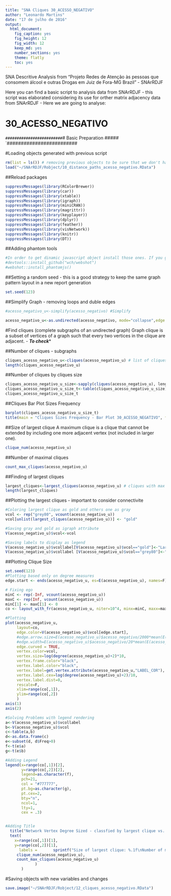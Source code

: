 ```yaml
---
title: "SNA Cliques 30_ACESSO_NEGATIVO"
author: "Leonardo Martins"
date: "17 de julho de 2016"
output: 
  html_document: 
    fig_caption: yes
    fig_height: 12
    fig_width: 12
    keep_md: yes
    number_sections: yes
    theme: flatly
    toc: yes
---
```

SNA Descritive Analysis from "Projeto Redes de Atenção às pessoas que consomem álcool e outras Drogas em Juiz de Fora-MG   Brazil"  - SNArRDJF

Here you can find a basic script to analysis data from SNArRDJF - this script was elaborated considering its use for orther matrix adjacency data from SNArRDJF - Here we are going to analyse:

# 30_ACESSO_NEGATIVO

`#########################
`# Basic Preparation #####
`#########################

#Loading objects generated with previous script 
```r
rm(list = ls()) # removing previous objects to be sure that we don't have objects conflicts name
load("~/SNArRDJF/Robject/10_distance_paths_acesso_negativo.RData")
```
##Reload packages
```r
suppressMessages(library(RColorBrewer))
suppressMessages(library(car))
suppressMessages(library(xtable))
suppressMessages(library(igraph))
suppressMessages(library(miniCRAN))
suppressMessages(library(magrittr))
suppressMessages(library(keyplayer))
suppressMessages(library(dplyr))
suppressMessages(library(feather))
suppressMessages(library(visNetwork))
suppressMessages(library(knitr))
suppressMessages(library(DT))
```
##Adding phantom tools
```r
#In order to get dinamic javascript object install those ones. If you get problems installing go to Stackoverflow.com and type your error to discover what to do. In some cases the libraries need to be intalled in outside R libs.
#devtools::install_github("wch/webshot")
#webshot::install_phantomjs()
```
##Setting a random seed - this is a good strategy to keep the same graph pattern layout in a new report generation
```r
set.seed(123)
```

##Simplify Graph - removing loops and duble edges 
```r
#acesso_negativo_u<-simplify(acesso_negativo) #Simplify

acesso_negativo_u<-as.undirected(acesso_negativo, mode="collapse",edge.attr.comb=list(weight="mean","ignore"))
```

#Find cliques (complete subgraphs of an undirected graph)
Graph clique is a subset of vertices of a graph such that every two vertices in the clique are adjacent. - ***To check****

##Number of cliques - subgraphs
```r
cliques_acesso_negativo_u<-cliques(acesso_negativo_u) # list of cliques 
length(cliques_acesso_negativo_u)
```
##Number of cliques by cliques size
```r
cliques_acesso_negativo_u_size<-sapply(cliques(acesso_negativo_u), length) 
cliques_acesso_negativo_u_size_t<-table(cliques_acesso_negativo_u_size)
cliques_acesso_negativo_u_size_t
```

##Cliques Bar Plot Sizes Frequency
```r
barplot(cliques_acesso_negativo_u_size_t)
title(main = "Cliques Sizes Frequency - Bar Plot 30_ACESSO_NEGATIVO", font.main = 4)
```

##Size of largest clique 
A maximum clique is a clique that cannot be extended by including one more adjacent vertex (not included in larger one). 
```r
clique_num(acesso_negativo_u)
```
##Number of maximal cliques
```r
count_max_cliques(acesso_negativo_u)
```
##Finding of largest cliques
```r
largest_cliques<-largest_cliques(acesso_negativo_u) # cliques with max number of nodes
length(largest_cliques)
```

##Plotting the largest cliques - important to consider connectivite 
```r
#Coloring largest clique as gold and others one as gray
vcol <- rep("grey80", vcount(acesso_negativo_u))
vcol[unlist(largest_cliques(acesso_negativo_u))] <- "gold"

#Saving gray and gold as igraph attribute
V(acesso_negativo_u)$vcol<-vcol

#Saving labels to display as legend
V(acesso_negativo_u)$vcollabel[V(acesso_negativo_u)$vcol=="gold"]<-"Largets Clique"
V(acesso_negativo_u)$vcollabel [V(acesso_negativo_u)$vcol=="grey80"]<-"Others"
```
##Plotting Clique Size
```r
set.seed(123)
#Plotting based only on degree measures 
edge.start <- ends(acesso_negativo_u, es=E(acesso_negativo_u), names=F)[,1]

# Fixing ego
minC <- rep(-Inf, vcount(acesso_negativo_u))
maxC <- rep(Inf, vcount(acesso_negativo_u))
minC[1] <- maxC[1] <- 0
co <- layout_with_fr(acesso_negativo_u, niter=10^4, minx=minC, maxx=maxC,miny=minC, maxy=maxC, weights=E(acesso_negativo_u)$acesso_negativo)

#Plotting
plot(acesso_negativo_u, 
     layout=co,
     edge.color=V(acesso_negativo_u)$vcol[edge.start],
     #edge.arrow.size=E(acesso_negativo_u)$acesso_negativo/2000*mean(E(acesso_negativo_u)$acesso_negativo),
     #edge.width=E(acesso_negativo_u)$acesso_negativo/20*mean(E(acesso_negativo_u)$acesso_negativo),
     edge.curved = TRUE,
     vertex.color=vcol,
     vertex.size=log(degree(acesso_negativo_u)+2)*10,
     vertex.frame.color="black",
     vertex.label.color="black",
     vertex.label=get.vertex.attribute(acesso_negativo_u,"LABEL_COR"),
     vertex.label.cex=log(degree(acesso_negativo_u)+2)/10,
     vertex.label.dist=0,
     rescale=F,
     xlim=range(co[,1]), 
     ylim=range(co[,2])
     )
axis(1)
axis(2)

#Solving Problems with legend rendering 
a<-V(acesso_negativo_u)$vcollabel
b<-V(acesso_negativo_u)$vcol
c<-table(a,b)
d<-as.data.frame(c)
e<-subset(d, d$Freq>0)
f<-t(e$a)
g<-t(e$b)

#Adding Legend
legend(x=range(co[,1])[2], 
       y=range(co[,2])[2],
       legend=as.character(f),
       pch=21,
       col = "#777777", 
       pt.bg=as.character(g),
       pt.cex=2,
       bty="n", 
       ncol=1,
       lty=1,
       cex = .3)


#Adding Title
  title("Network Vertex Degree Sized - classfied by largest clique vs. others", sub = "Source: from authors ")  
  text( 
    x=range(co[,1])[1],
    y=range(co[,2])[1], 
      labels =       sprintf("Size of largest clique: %.1f\nNumber of maximal cliques: %.1f",
     clique_num(acesso_negativo_u), 
     count_max_cliques(acesso_negativo_u)
             )
       )
```
#Saving objects with new variables and changes
```r
save.image("~/SNArRDJF/Robject/12_cliques_acesso_negativo.RData") 
```



